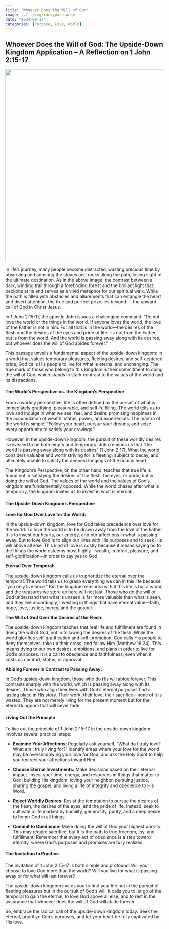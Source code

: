 ```yaml
---
title: "Whoever Does the Will of God"
image: ../../img/rockypath.webp
date: "2024-09-17"
categories: [Purpose, Love, World]
---
```


## Whoever Does the Will of God: The Upside-Down Kingdom Application – A Reflection on 1 John 2:15-17

![](../../img/rockypath.webp){fig-align="center" width="613"}

In life's journey, many people become distracted, wasting precious time by observing and admiring the stones and rocks along the path, losing sight of the ultimate destination. As in the above image, the contrast between a dark, winding trail through a foreboding forest and the brilliant light that beckons at its end serves as a vivid metaphor for our spiritual walk. While the path is filled with obstacles and allurements that can entangle the heart and divert attention, the true and perfect prize lies beyond — the upward call of God in Christ Jesus.

In 1 John 2:15-17, the apostle John issues a challenging command: “Do not love the world or the things in the world. If anyone loves the world, the love of the Father is not in him. For all that is in the world—the desires of the flesh and the desires of the eyes and pride of life—is not from the Father but is from the world. And the world is passing away along with its desires, but whoever does the will of God abides forever.”

This passage unveils a fundamental aspect of the upside-down kingdom: in a world that values temporary pleasures, fleeting desires, and self-centered pride, God calls His people to live for what is eternal and unchanging. The true mark of those who belong to this kingdom is their commitment to doing the will of God, which stands in stark contrast to the values of the world and its distractions.

#### The World’s Perspective vs. the Kingdom’s Perspective

From a worldly perspective, life is often defined by the pursuit of what is immediately gratifying, pleasurable, and self-fulfilling. The world tells us to love and indulge in what we see, feel, and desire, promising happiness in the accumulation of wealth, status, power, and experiences. The mantra of the world is simple: "Follow your heart, pursue your dreams, and seize every opportunity to satisfy your cravings."

However, in the upside-down kingdom, the pursuit of these worldly desires is revealed to be both empty and temporary. John reminds us that "the world is passing away along with its desires" (1 John 2:17). What the world considers valuable and worth striving for is fleeting, subject to decay, and ultimately unable to satisfy the deepest longings of the human heart.

The Kingdom’s Perspective, on the other hand, teaches that true life is found not in satisfying the desires of the flesh, the eyes, or pride, but in doing the will of God. The values of the world and the values of God's kingdom are fundamentally opposed. While the world chases after what is temporary, the kingdom invites us to invest in what is eternal.

#### The Upside-Down Kingdom’s Perspective

**Love for God Over Love for the World:**

In the upside-down kingdom, love for God takes precedence over love for the world. To love the world is to be drawn away from the love of the Father. It is to invest our hearts, our energy, and our affections in what is passing away. But to love God is to align our lives with His purposes and to seek His will above all else. This kind of love is costly because it means saying no to the things the world esteems most highly—wealth, comfort, pleasure, and self-glorification—in order to say yes to God.

**Eternal Over Temporal:**

The upside-down kingdom calls us to prioritize the eternal over the temporal. The world tells us to grasp everything we can in this life because "you only live once." But the kingdom reminds us that this life is but a vapor, and the treasures we store up here will not last. Those who do the will of God understand that what is unseen is far more valuable than what is seen, and they live accordingly, investing in things that have eternal value—faith, hope, love, justice, mercy, and the gospel.

**The Will of God Over the Desires of the Flesh:**

The upside-down kingdom teaches that real life and fulfillment are found in doing the will of God, not in following the desires of the flesh. While the world glorifies self-gratification and self-promotion, God calls His people to deny themselves, take up their cross, and follow Him (Matthew 16:24). This means dying to our own desires, ambitions, and plans in order to live for God’s purposes. It is a call to obedience and faithfulness, even when it costs us comfort, status, or approval.

**Abiding Forever in Contrast to Passing Away:**

In God’s upside-down kingdom, those who do His will abide forever. This contrasts sharply with the world, which is passing away along with its desires. Those who align their lives with God’s eternal purposes find a lasting place in His story. Their work, their love, their sacrifice—none of it is wasted. They are not merely living for the present moment but for the eternal kingdom that will never fade.

#### Living Out the Principle

To live out the principle of 1 John 2:15-17 in the upside-down kingdom involves several practical steps:

-   **Examine Your Affections:** Regularly ask yourself, “What do I truly love? What am I truly living for?” Identify areas where your love for the world may be overshadowing your love for God, and ask the Holy Spirit to help you redirect your affections toward Him.

-   **Choose Eternal Investments:** Make decisions based on their eternal impact. Invest your time, energy, and resources in things that matter to God: building His kingdom, loving your neighbor, pursuing justice, sharing the gospel, and living a life of integrity and obedience to His Word.

-   **Reject Worldly Desires:** Resist the temptation to pursue the desires of the flesh, the desires of the eyes, and the pride of life. Instead, seek to cultivate a life marked by humility, generosity, purity, and a deep desire to honor God in all things.

-   **Commit to Obedience:** Make doing the will of God your highest priority. This may require sacrifice, but it is the path to true freedom, joy, and fulfillment. Remember that every act of obedience is a step toward eternity, where God’s purposes and promises are fully realized.

#### The Invitation to Practice

The invitation of 1 John 2:15-17 is both simple and profound: Will you choose to love God more than the world? Will you live for what is passing away or for what will last forever?

The upside-down kingdom invites you to find your life not in the pursuit of fleeting pleasures but in the pursuit of God's will. It calls you to let go of the temporal to gain the eternal, to love God above all else, and to rest in the assurance that whoever does the will of God will abide forever.

So, embrace the radical call of the upside-down kingdom today: Seek the eternal, prioritize God’s purposes, and let your heart be fully captivated by His love.
